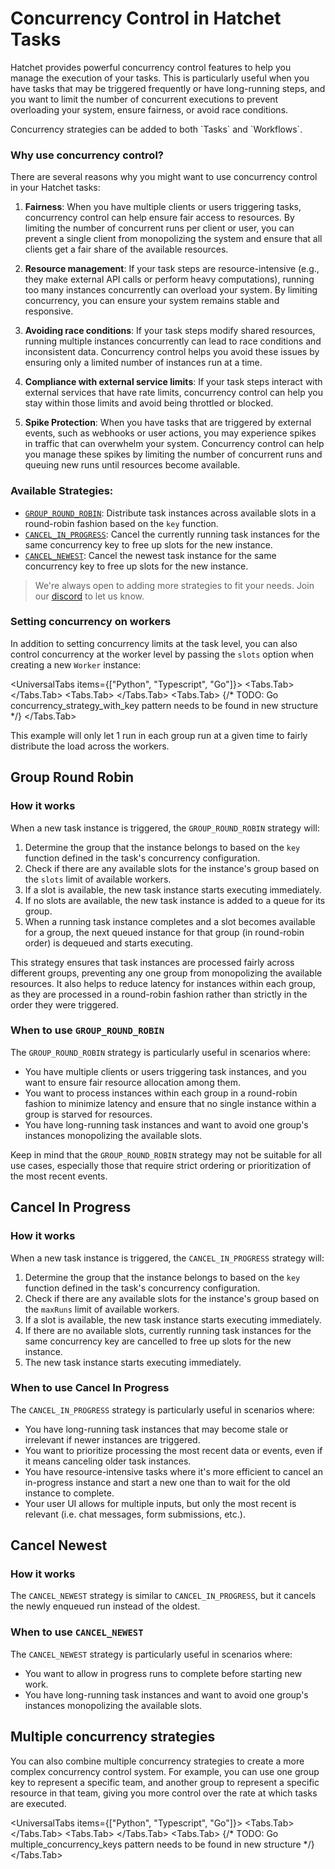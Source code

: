 
# Concurrency Control in Hatchet Tasks

Hatchet provides powerful concurrency control features to help you manage the execution of your tasks. This is particularly useful when you have tasks that may be triggered frequently or have long-running steps, and you want to limit the number of concurrent executions to prevent overloading your system, ensure fairness, or avoid race conditions.

<Callout type="info">
  Concurrency strategies can be added to both `Tasks` and `Workflows`.
</Callout>

### Why use concurrency control?

There are several reasons why you might want to use concurrency control in your Hatchet tasks:

1. **Fairness**: When you have multiple clients or users triggering tasks, concurrency control can help ensure fair access to resources. By limiting the number of concurrent runs per client or user, you can prevent a single client from monopolizing the system and ensure that all clients get a fair share of the available resources.

2. **Resource management**: If your task steps are resource-intensive (e.g., they make external API calls or perform heavy computations), running too many instances concurrently can overload your system. By limiting concurrency, you can ensure your system remains stable and responsive.

3. **Avoiding race conditions**: If your task steps modify shared resources, running multiple instances concurrently can lead to race conditions and inconsistent data. Concurrency control helps you avoid these issues by ensuring only a limited number of instances run at a time.

4. **Compliance with external service limits**: If your task steps interact with external services that have rate limits, concurrency control can help you stay within those limits and avoid being throttled or blocked.

5. **Spike Protection**: When you have tasks that are triggered by external events, such as webhooks or user actions, you may experience spikes in traffic that can overwhelm your system. Concurrency control can help you manage these spikes by limiting the number of concurrent runs and queuing new runs until resources become available.

### Available Strategies:

- [`GROUP_ROUND_ROBIN`](#group-round-robin): Distribute task instances across available slots in a round-robin fashion based on the `key` function.
- [`CANCEL_IN_PROGRESS`](#cancel-in-progress): Cancel the currently running task instances for the same concurrency key to free up slots for the new instance.
- [`CANCEL_NEWEST`](#cancel-newest): Cancel the newest task instance for the same concurrency key to free up slots for the new instance.

> We're always open to adding more strategies to fit your needs. Join our [discord](https://hatchet.run/discord) to let us know.

### Setting concurrency on workers

In addition to setting concurrency limits at the task level, you can also control concurrency at the worker level by passing the `slots` option when creating a new `Worker` instance:

<UniversalTabs items={["Python", "Typescript", "Go"]}>
  <Tabs.Tab>
    <Snippet
      src={snippets.python.concurrency_limit_rr.worker.concurrency_strategy_with_key}
    />
  </Tabs.Tab>
  <Tabs.Tab>
    <Snippet
      src={snippets.typescript.concurrency_rr.workflow.concurrency_strategy_with_key}
    />
  </Tabs.Tab>
  <Tabs.Tab>
    {/* TODO: Go concurrency_strategy_with_key pattern needs to be found in new structure */}
    <Snippet
      src={snippets.go.workflows.ratelimit.upsert_rate_limit}
    />
  </Tabs.Tab>
</UniversalTabs>

This example will only let 1 run in each group run at a given time to fairly distribute the load across the workers.

## Group Round Robin

### How it works

When a new task instance is triggered, the `GROUP_ROUND_ROBIN` strategy will:

1. Determine the group that the instance belongs to based on the `key` function defined in the task's concurrency configuration.
2. Check if there are any available slots for the instance's group based on the `slots` limit of available workers.
3. If a slot is available, the new task instance starts executing immediately.
4. If no slots are available, the new task instance is added to a queue for its group.
5. When a running task instance completes and a slot becomes available for a group, the next queued instance for that group (in round-robin order) is dequeued and starts executing.

This strategy ensures that task instances are processed fairly across different groups, preventing any one group from monopolizing the available resources. It also helps to reduce latency for instances within each group, as they are processed in a round-robin fashion rather than strictly in the order they were triggered.

### When to use `GROUP_ROUND_ROBIN`

The `GROUP_ROUND_ROBIN` strategy is particularly useful in scenarios where:

- You have multiple clients or users triggering task instances, and you want to ensure fair resource allocation among them.
- You want to process instances within each group in a round-robin fashion to minimize latency and ensure that no single instance within a group is starved for resources.
- You have long-running task instances and want to avoid one group's instances monopolizing the available slots.

Keep in mind that the `GROUP_ROUND_ROBIN` strategy may not be suitable for all use cases, especially those that require strict ordering or prioritization of the most recent events.

## Cancel In Progress

### How it works

When a new task instance is triggered, the `CANCEL_IN_PROGRESS` strategy will:

1. Determine the group that the instance belongs to based on the `key` function defined in the task's concurrency configuration.
2. Check if there are any available slots for the instance's group based on the `maxRuns` limit of available workers.
3. If a slot is available, the new task instance starts executing immediately.
4. If there are no available slots, currently running task instances for the same concurrency key are cancelled to free up slots for the new instance.
5. The new task instance starts executing immediately.

### When to use Cancel In Progress

The `CANCEL_IN_PROGRESS` strategy is particularly useful in scenarios where:

- You have long-running task instances that may become stale or irrelevant if newer instances are triggered.
- You want to prioritize processing the most recent data or events, even if it means canceling older task instances.
- You have resource-intensive tasks where it's more efficient to cancel an in-progress instance and start a new one than to wait for the old instance to complete.
- Your user UI allows for multiple inputs, but only the most recent is relevant (i.e. chat messages, form submissions, etc.).

## Cancel Newest

### How it works

The `CANCEL_NEWEST` strategy is similar to `CANCEL_IN_PROGRESS`, but it cancels the newly enqueued run instead of the oldest.

### When to use `CANCEL_NEWEST`

The `CANCEL_NEWEST` strategy is particularly useful in scenarios where:

- You want to allow in progress runs to complete before starting new work.
- You have long-running task instances and want to avoid one group's instances monopolizing the available slots.

## Multiple concurrency strategies

You can also combine multiple concurrency strategies to create a more complex concurrency control system. For example, you can use one group key to represent a specific team, and another group to represent a specific resource in that team, giving you more control over the rate at which tasks are executed.

<UniversalTabs items={["Python", "Typescript", "Go"]}>
  <Tabs.Tab>
    <Snippet
      src={snippets.python.concurrency_workflow_level.worker.multiple_concurrency_keys}
    />
  </Tabs.Tab>
  <Tabs.Tab>
    <Snippet
      src={snippets.typescript.concurrency_rr.workflow.multiple_concurrency_keys}
    />
  </Tabs.Tab>
  <Tabs.Tab>
    {/* TODO: Go multiple_concurrency_keys pattern needs to be found in new structure */}
    <Snippet
      src={snippets.go.workflows.ratelimit.dynamic_rate_limit}
    />
  </Tabs.Tab>
</UniversalTabs>
